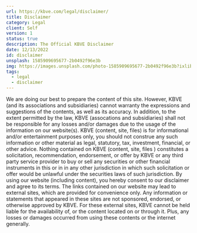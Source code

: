 ```yaml
---
url: https://kbve.com/legal/disclaimer/
title: Disclaimer
category: Legal
client: Self
version: 1
status: true
description: The Official KBVE Disclaimer
date: 12/13/2022
id: disclaimer
unsplash: 1585909695677-2b0492f96e3b
img: https://images.unsplash.com/photo-1585909695677-2b0492f96e3b?ixlib=rb-4.0.3&ixid=MnwxMjA3fDB8MHxwaG90by1wYWdlfHx8fGVufDB8fHx8&auto=format&fit=crop&w=1770&q=80
tags:
  - legal
  - disclaimer
---
```


We are doing our best to prepare the content of this site. However, KBVE (and its associations and subsidiaries) cannot warranty the expressions
and suggestions of the contents, as well as its accuracy. In addition, to
the extent permitted by the law, KBVE (assocations and subsidiaries) shall
not be responsible for any losses and/or damages due to the usage of the
information on our website(s). KBVE (content, site, files) is for
informational and/or entertainment purposes only, you should not construe
any such information or other material as legal, statutory, tax,
investment, financial, or other advice. Nothing contained on KBVE
(content, site, files ) constitutes a solicitation, recommendation,
endorsement, or offer by KBVE or any third party service provider to buy
or sell any securities or other financial instruments in this or in in any
other jurisdiction in which such solicitation or offer would be unlawful
under the securities laws of such jurisdiction. By using our website
(including content), you hereby consent to our disclaimer and agree to its
terms. The links contained on our website may lead to external sites,
which are provided for convenience only. Any information or statements
that appeared in these sites are not sponsored, endorsed, or otherwise
approved by KBVE. For these external sites, KBVE cannot be held liable for
the availability of, or the content located on or through it. Plus, any
losses or damages occurred from using these contents or the internet
generally.